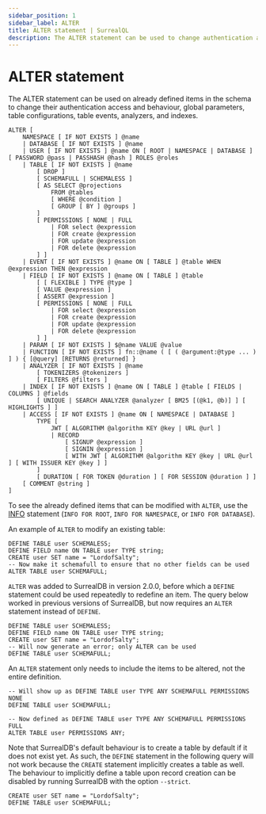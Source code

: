 ```yaml
---
sidebar_position: 1
sidebar_label: ALTER
title: ALTER statement | SurrealQL
description: The ALTER statement can be used to change authentication access and behaviour, global parameters, table configurations, table events, schema definitions, and indexes.
---
```


# ALTER statement

<Since v="v2.0.0" />

The ALTER statement can be used on already defined items in the schema to change their authentication access and behaviour, global parameters, table configurations, table events, analyzers, and indexes.

```surql title="SurrealQL Syntax"
ALTER [
	NAMESPACE [ IF NOT EXISTS ] @name
	| DATABASE [ IF NOT EXISTS ] @name
	| USER [ IF NOT EXISTS ] @name ON [ ROOT | NAMESPACE | DATABASE ] [ PASSWORD @pass | PASSHASH @hash ] ROLES @roles
	| TABLE [ IF NOT EXISTS ] @name
		[ DROP ]
		[ SCHEMAFULL | SCHEMALESS ]
		[ AS SELECT @projections
			FROM @tables
			[ WHERE @condition ]
			[ GROUP [ BY ] @groups ]
		]
		[ PERMISSIONS [ NONE | FULL
			| FOR select @expression
			| FOR create @expression
			| FOR update @expression
			| FOR delete @expression
		] ]
	| EVENT [ IF NOT EXISTS ] @name ON [ TABLE ] @table WHEN @expression THEN @expression
	| FIELD [ IF NOT EXISTS ] @name ON [ TABLE ] @table
		[ [ FLEXIBLE ] TYPE @type ]
		[ VALUE @expression ]
		[ ASSERT @expression ]
		[ PERMISSIONS [ NONE | FULL
			| FOR select @expression
			| FOR create @expression
			| FOR update @expression
			| FOR delete @expression
		] ]
	| PARAM [ IF NOT EXISTS ] $@name VALUE @value
	| FUNCTION [ IF NOT EXISTS ] fn::@name ( [ ( @argument:@type ... ) ] ) { [@query] [RETURNS @returned] }
	| ANALYZER [ IF NOT EXISTS ] @name
		[ TOKENIZERS @tokenizers ]
		[ FILTERS @filters ]
	| INDEX [ IF NOT EXISTS ] @name ON [ TABLE ] @table [ FIELDS | COLUMNS ] @fields
		[ UNIQUE | SEARCH ANALYZER @analyzer [ BM25 [(@k1, @b)] ] [ HIGHLIGHTS ] ]
	| ACCESS [ IF NOT EXISTS ] @name ON [ NAMESPACE | DATABASE ]
		TYPE [
			JWT [ ALGORITHM @algorithm KEY @key | URL @url ]
			| RECORD
				[ SIGNUP @expression ]
				[ SIGNIN @expression ]
				[ WITH JWT [ ALGORITHM @algorithm KEY @key | URL @url ] [ WITH ISSUER KEY @key ] ]
		]
		[ DURATION [ FOR TOKEN @duration ] [ FOR SESSION @duration ] ]
    [ COMMENT @string ]
]
```

To see the already defined items that can be modified with `ALTER`, use the [INFO](/docs/surrealdb/surrealql/statements/info) statement (`INFO FOR ROOT`, `INFO FOR NAMESPACE`, or `INFO FOR DATABASE`).

An example of `ALTER` to modify an existing table:

```surql
DEFINE TABLE user SCHEMALESS;
DEFINE FIELD name ON TABLE user TYPE string;
CREATE user SET name = "LordofSalty";
-- Now make it schemafull to ensure that no other fields can be used
ALTER TABLE user SCHEMAFULL;
```

`ALTER` was added to SurrealDB in version 2.0.0, before which a `DEFINE` statement could be used repeatedly to redefine an item. The query below worked in previous versions of SurrealDB, but now requires an `ALTER` statement instead of `DEFINE`.

```surql
DEFINE TABLE user SCHEMALESS;
DEFINE FIELD name ON TABLE user TYPE string;
CREATE user SET name = "LordofSalty";
-- Will now generate an error; only ALTER can be used
DEFINE TABLE user SCHEMAFULL;
```

An `ALTER` statement only needs to include the items to be altered, not the entire definition.

```surql
-- Will show up as DEFINE TABLE user TYPE ANY SCHEMAFULL PERMISSIONS NONE
DEFINE TABLE user SCHEMAFULL;

-- Now defined as DEFINE TABLE user TYPE ANY SCHEMAFULL PERMISSIONS FULL
ALTER TABLE user PERMISSIONS ANY;
```

Note that SurrealDB's default behaviour is to create a table by default if it does not exist yet. As such, the `DEFINE` statement in the following query will not work because the `CREATE` statement implicitly creates a table as well. The behaviour to implicitly define a table upon record creation can be disabled by running SurrealDB with the option `--strict`.

```surql
CREATE user SET name = "LordofSalty";
DEFINE TABLE user SCHEMAFULL;
```

